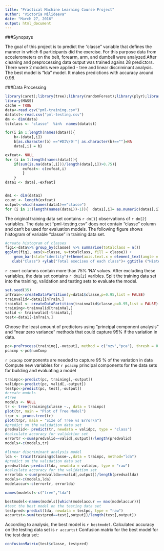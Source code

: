 ```yaml
---
title: "Practical Machine Learning Course Project"
author: "Victoria Milideeva"
date: "March 27, 2016"
output: html_document
---
```


###Synopsys


The goal of this project is to predict the "classe" variable that defines the manner in which 6 participants did the exercise. For this purpose data from accelerometers on the belt, forearm, arm, and dumbell were analyzed.After cleaning and preprocessing data output was trained agains 28 predictors. There were 2 models were applied -  tree and linear discriminant analysis. The best model is "lda" model. It makes predictions with accuracy around 0.98.


###Data Processing

```r
library(caret);library(tree);library(randomForest);library(plyr);library(dplyr)
library(MASS)
cache = TRUE
data<-read.csv("pml-training.csv")
datatst<-read.csv("pml-testing.csv")
dm <- dim(data)
tstclass <- "classe"  %in%  names(datatst)

for(i in 1:length(names(data))){
    b<-(data[,i])
    b[as.character(b) =="#DIV/0!"| as.character(b)==""]=NA
    data[,i] = b}

exfeat<- NULL
for (i in 1:length(names(data))){ 
    if(sum(is.na(data[,i]))/length(data[,i])>0.75){
        exfeat<- c(exfeat,i)
        }
    }
data1 <- data[,-exfeat]


dm1 <- dim(data1)
count <- length(exfeat)
output<-which(names(data1)=="classe")
for (i in 1:(length(names(data1))-1)){  data1[,i]= as.numeric(data1[,i])}


```
The original training data set contains `r dm[1]` observations of `r dm[2]`  variables. The data set  "pml-testing.csv" does not contain "classe" column and can't be used for evaluation models.
The following figure shows histogram of variable "classe" in training data set. 

```r
#create histogram of classes
fig1<-data%>% group_by(classe) %>% summarise(totalclass = n())
ggplot(fig1, aes(x=classe, y=totalclass, fill = classe)) +
    geom_bar(stat="identity")+theme(axis.text.x = element_text(angle = 0,hjust = 1))+
   xlab("Class") +ylab("Total execises of each class")+ ggtitle ("Histogram of classes of exercises ")
```


`r count` columns contain more than 75% 'NA' values. 
After excluding these variables, the data set contains `r dm1[2]`  varibles.
Split the training data set into the training, validation and testing sets to evaluate the model.

```r
set.seed(35)
inTrain<-createDataPartition(y=data1$classe,p=0.95,list = FALSE)
trainvalid<-data1[inTrain,]
trainVal <- createDataPartition(trainvalid$classe,p=0.95,list = FALSE)
training<-trainvalid[trainVal,]
valid <- trainvalid[-trainVal,]
test<-data1[-inTrain,]

```

Choose the least amount of predictors using "principal component analysis" and "near zero variance" methods that could capture 95% if the variation in data.

```r
pc<-preProcess(training[,-output], method = c("nzv","pca"), thresh = 0.95)
pcacmp <-pc$numComp
```

`r pcacmp`  components are needed to capture 95 % of the variation in data
Compute new variables for `r pcacmp` principal components for the data sets for building and evaluating a model

```r
trainpc<-predict(pc, training[,-output])
validpc<-predict(pc, valid[,-output])
testpc<-predict(pc, test[,-output])
#create models
#tree
models <- NULL
tr <- tree(training$classe ~., data = trainpc)
plot(tr, main = "Plot of Tree Model")
trpr <- prune.tree(tr)
plot(trpr, main = "Size of Tree vs Error\n")
#predict on the validation data set
predvalid<- predict(tr, newdata = validpc, type = "class")
#calculate accuracy for validation set
errortr <-sum(predvalid==valid[,output])/length(predvalid)
models<-c(models,tr)

#linear discriminant analysis model
lda <- train(training$classe~.,data = trainpc, method="lda")
#predict on the validation data set
predvallda<-predict(lda, newdata = validpc, type = "raw")
#calculate accuracy for the validation set
errorlda <-sum(predvallda==valid[,output])/length(predvallda)
models<-c(models,lda)
modelaccur<-c(errortr, errorlda)

names(models)<-c("tree","lda")

bestmodel<-names(models)[which(modelaccur == max(modelaccur))]
#test the best model on the testing data set
testpred<-predict(lda, newdata = testpc, type = "raw")
accurtst<-sum(testpred==test[,output])/length(test[,output])
```

According to analysis, the best model is `r bestmodel`. Calculated accuracy on the testing 
data set is `r accurtst`
 Confusion matrix for the best model for the test data set:


```r
confusionMatrix(test$classe, testpred)
```
 